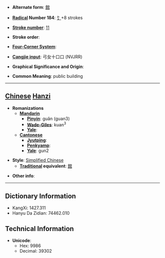 * '''Alternate form''': [[館]]

* '''[[Wiktionary:Chinese radical index| Radical]] Number 184''': [[Wiktionary:Chinese radical index 饣|饣]]+8 strokes

* '''[[Wiktionary:Chinese total strokes index|Stroke number]]''': [[Wiktionary:Chinese total strokes index 11|11]]

* '''Stroke order''': 

* '''[[Wiktionary:Chinese four corner index|Four-Corner System]]''': 

* '''[[Wiktionary:Chinese Cangjie index|Cangjie input]]''': 弓女十口口 (NVJRR)

* '''Graphical Significance and Origin''': 

* '''Common Meaning''': public building

----

== [[Chinese]] [[Hanzi]] ==

* '''Romanizations'''
** '''[[Mandarin]]'''
*** '''[[Pinyin]]''': guǎn (guan3)
*** '''[[Wade-Giles]]''': kuan<sup>3</sup>
*** '''[[Yale]]''': 
** '''[[Cantonese]]'''
*** '''[[Jyutping]]''':
*** '''[[Penkyamp]]''': 
*** '''[[Yale]]''': gun2

* '''Style''': [[Simplified Chinese]] 
** '''[[Traditional Chinese|Traditional]] equivalent''': [[館]]

* '''Other info''': 

----

== Dictionary Information ==

* KangXi: 1427.311
* Hanyu Da Zidian: 74462.010

== Technical Information ==

* '''Unicode''':
** Hex: 9986
** Decimal: 39302